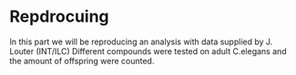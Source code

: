 # Repdrocuing
In this part we will be reproducing an analysis with data supplied by J. Louter (INT/ILC)
Different compounds were tested on adult C.elegans and the amount of offspring were counted.


